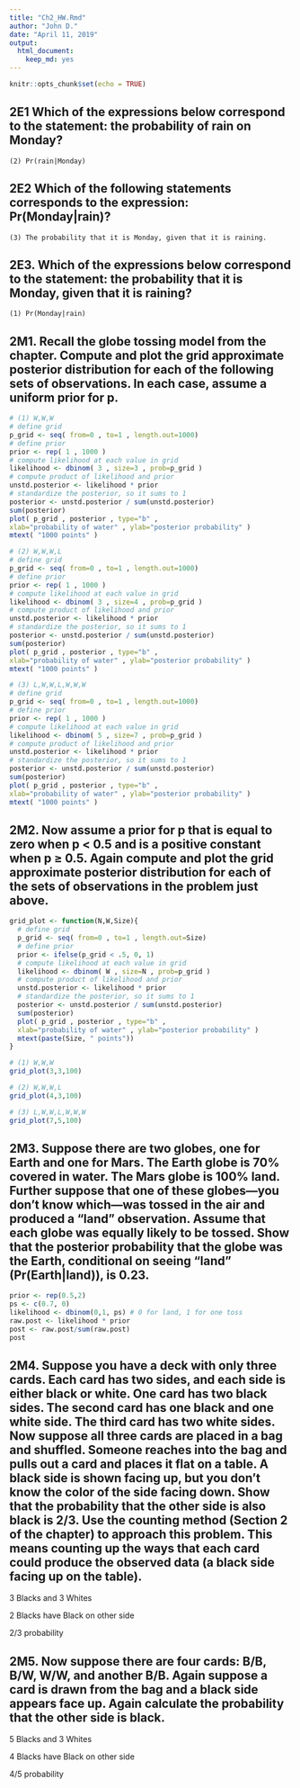 ```yaml
---
title: "Ch2_HW.Rmd"
author: "John D."
date: "April 11, 2019"
output: 
  html_document: 
    keep_md: yes
---
```


```r
knitr::opts_chunk$set(echo = TRUE)
```

## 2E1 Which of the expressions below correspond to the statement: the probability of rain on Monday?

`(2) Pr(rain|Monday)`

## 2E2 Which of the following statements corresponds to the expression: Pr(Monday|rain)?

`(3) The probability that it is Monday, given that it is raining.`

## 2E3. Which of the expressions below correspond to the statement: the probability that it is Monday, given that it is raining?

`(1) Pr(Monday|rain)`

## 2M1. Recall the globe tossing model from the chapter. Compute and plot the grid approximate posterior distribution for each of the following sets of observations. In each case, assume a uniform prior for p.

```r
# (1) W,W,W
# define grid
p_grid <- seq( from=0 , to=1 , length.out=1000)
# define prior
prior <- rep( 1 , 1000 )
# compute likelihood at each value in grid
likelihood <- dbinom( 3 , size=3 , prob=p_grid )
# compute product of likelihood and prior
unstd.posterior <- likelihood * prior
# standardize the posterior, so it sums to 1
posterior <- unstd.posterior / sum(unstd.posterior)
sum(posterior)
plot( p_grid , posterior , type="b" ,
xlab="probability of water" , ylab="posterior probability" )
mtext( "1000 points" )
```

```r
# (2) W,W,W,L
# define grid
p_grid <- seq( from=0 , to=1 , length.out=1000)
# define prior
prior <- rep( 1 , 1000 )
# compute likelihood at each value in grid
likelihood <- dbinom( 3 , size=4 , prob=p_grid )
# compute product of likelihood and prior
unstd.posterior <- likelihood * prior
# standardize the posterior, so it sums to 1
posterior <- unstd.posterior / sum(unstd.posterior)
sum(posterior)
plot( p_grid , posterior , type="b" ,
xlab="probability of water" , ylab="posterior probability" )
mtext( "1000 points" )
```

```r
# (3) L,W,W,L,W,W,W
# define grid
p_grid <- seq( from=0 , to=1 , length.out=1000)
# define prior
prior <- rep( 1 , 1000 )
# compute likelihood at each value in grid
likelihood <- dbinom( 5 , size=7 , prob=p_grid )
# compute product of likelihood and prior
unstd.posterior <- likelihood * prior
# standardize the posterior, so it sums to 1
posterior <- unstd.posterior / sum(unstd.posterior)
sum(posterior)
plot( p_grid , posterior , type="b" ,
xlab="probability of water" , ylab="posterior probability" )
mtext( "1000 points" )
```

## 2M2. Now assume a prior for p that is equal to zero when p < 0.5 and is a positive constant when p ≥ 0.5. Again compute and plot the grid approximate posterior distribution for each of the sets of observations in the problem just above.

```r
grid_plot <- function(N,W,Size){
  # define grid
  p_grid <- seq( from=0 , to=1 , length.out=Size)
  # define prior
  prior <- ifelse(p_grid < .5, 0, 1)
  # compute likelihood at each value in grid
  likelihood <- dbinom( W , size=N , prob=p_grid )
  # compute product of likelihood and prior
  unstd.posterior <- likelihood * prior
  # standardize the posterior, so it sums to 1
  posterior <- unstd.posterior / sum(unstd.posterior)
  sum(posterior)
  plot( p_grid , posterior , type="b" ,
  xlab="probability of water" , ylab="posterior probability" )
  mtext(paste(Size, " points"))
}
```

```r
# (1) W,W,W
grid_plot(3,3,100)
```

```r
# (2) W,W,W,L
grid_plot(4,3,100)
```

```r
# (3) L,W,W,L,W,W,W
grid_plot(7,5,100)
```

## 2M3. Suppose there are two globes, one for Earth and one for Mars. The Earth globe is 70% covered in water. The Mars globe is 100% land. Further suppose that one of these globes—you don’t know which—was tossed in the air and produced a “land” observation. Assume that each globe was equally likely to be tossed. Show that the posterior probability that the globe was the Earth, conditional on seeing “land” (Pr(Earth|land)), is 0.23.

```r
prior <- rep(0.5,2)
ps <- c(0.7, 0)
likelihood <- dbinom(0,1, ps) # 0 for land, 1 for one toss
raw.post <- likelihood * prior
post <- raw.post/sum(raw.post)
post
```

## 2M4. Suppose you have a deck with only three cards. Each card has two sides, and each side is either black or white. One card has two black sides. The second card has one black and one white side. The third card has two white sides. Now suppose all three cards are placed in a bag and shuffled. Someone reaches into the bag and pulls out a card and places it flat on a table. A black side is shown facing up, but you don’t know the color of the side facing down. Show that the probability that the other side is also black is 2/3. Use the counting method (Section 2 of the chapter) to approach this problem. This means counting up the ways that each card could produce the observed data (a black side facing up on the table).

3 Blacks and 3 Whites

2 Blacks have Black on other side

2/3 probability

## 2M5. Now suppose there are four cards: B/B, B/W, W/W, and another B/B. Again suppose a card is drawn from the bag and a black side appears face up. Again calculate the probability that the other side is black.

5 Blacks and 3 Whites

4 Blacks have Black on other side

4/5 probability

